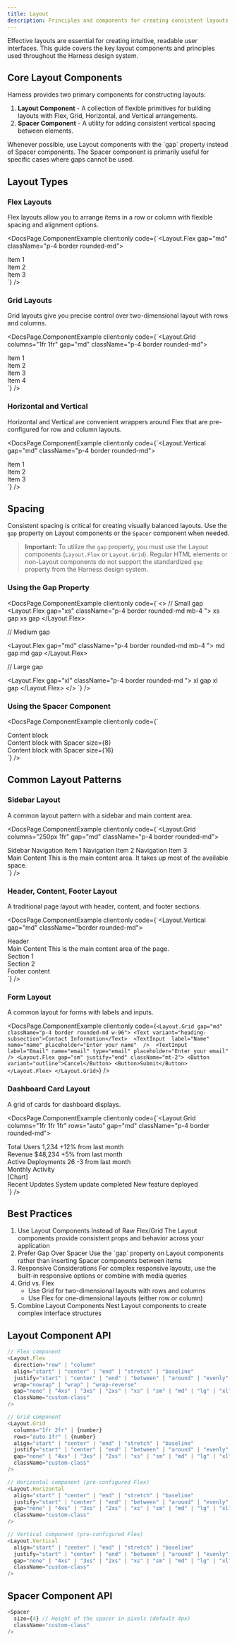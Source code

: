 ```yaml
---
title: Layout
description: Principles and components for creating consistent layouts in your applications
---
```



Effective layouts are essential for creating intuitive, readable user interfaces. This guide covers the key layout components and principles used throughout the Harness design system.

## Core Layout Components

Harness provides two primary components for constructing layouts:

1. **Layout Component** - A collection of flexible primitives for building layouts with Flex, Grid, Horizontal, and Vertical arrangements.
2. **Spacer Component** - A utility for adding consistent vertical spacing between elements.

<Aside>
  Whenever possible, use Layout components with the `gap` property instead of
  Spacer components. The Spacer component is primarily useful for specific cases
  where gaps cannot be used.
</Aside>

## Layout Types

### Flex Layouts

Flex layouts allow you to arrange items in a row or column with flexible spacing and alignment options.

<DocsPage.ComponentExample
  client:only
  code={`<Layout.Flex gap="md" className="p-4 border rounded-md">
  <div className="bg-cn-primary-1 p-3 rounded-md">
    <Text color="on-primary-1">Item 1</Text>
  </div>
  <div className="bg-cn-primary-1 p-3 rounded-md">
    <Text color="on-primary-1">Item 2</Text>
  </div>
  <div className="bg-cn-primary-1 p-3 rounded-md">
    <Text color="on-primary-1">Item 3</Text>
  </div>
</Layout.Flex>`}
/>

### Grid Layouts

Grid layouts give you precise control over two-dimensional layout with rows and columns.

<DocsPage.ComponentExample
  client:only
  code={`<Layout.Grid columns="1fr 1fr" gap="md" className="p-4 border rounded-md">
  <div className="bg-cn-primary-1 p-3 rounded-md">
    <Text color="on-primary-1">Item 1</Text>
  </div>
  <div className="bg-cn-primary-1 p-3 rounded-md">
    <Text color="on-primary-1">Item 2</Text>
  </div>
  <div className="bg-cn-primary-1 p-3 rounded-md">
    <Text color="on-primary-1">Item 3</Text>
  </div>
  <div className="bg-cn-primary-1 p-3 rounded-md">
    <Text color="on-primary-1">Item 4</Text>
  </div>
</Layout.Grid>`}
/>

### Horizontal and Vertical

Horizontal and Vertical are convenient wrappers around Flex that are pre-configured for row and column layouts.

<DocsPage.ComponentExample
  client:only
  code={`<Layout.Vertical gap="md" className="p-4 border rounded-md">
  <div className="bg-cn-primary-1 p-3 rounded-md">
    <Text color="on-primary-1">Item 1</Text>
  </div>
  <div className="bg-cn-primary-1 p-3 rounded-md">
    <Text color="on-primary-1">Item 2</Text>
  </div>
  <div className="bg-cn-primary-1 p-3 rounded-md">
    <Text color="on-primary-1">Item 3</Text>
  </div>
</Layout.Vertical>`}
/>

## Spacing

Consistent spacing is critical for creating visually balanced layouts. Use the `gap` property on Layout components or the `Spacer` component when needed.

> **Important:** To utilize the `gap` property, you must use the Layout components (`Layout.Flex` or `Layout.Grid`). Regular HTML elements or non-Layout components do not support the standardized `gap` property from the Harness design system.

### Using the Gap Property

<DocsPage.ComponentExample
  client:only
  code={`<>
  // Small gap
<Layout.Flex gap="xs" className="p-4 border rounded-md mb-4 ">
  <Text className="bg-cn-primary-1 text-cn-on-primary-1 p-3 rounded-md border">xs gap</Text>
  <Text className="bg-cn-primary-1 text-cn-on-primary-1 p-3 rounded-md border">xs gap</Text>
</Layout.Flex>

// Medium gap

<Layout.Flex gap="md" className="p-4 border rounded-md mb-4 ">
  <Text className="bg-cn-primary-1 text-cn-on-primary-1 p-3 rounded-md border">
    md gap
  </Text>
  <Text className="bg-cn-primary-1 text-cn-on-primary-1 p-3 rounded-md border">
    md gap
  </Text>
</Layout.Flex>

// Large gap

<Layout.Flex gap="xl" className="p-4 border rounded-md ">
  <Text className="bg-cn-primary-1 text-cn-on-primary-1 p-3 rounded-md border">xl gap</Text>
  <Text className="bg-cn-primary-1 text-cn-on-primary-1 p-3 rounded-md border">xl gap</Text>
</Layout.Flex>
</>
`}
/>

### Using the Spacer Component

<DocsPage.ComponentExample
  client:only
  code={`<div className="p-4 border rounded-md">
  <div className="bg-cn-primary-1 p-3 rounded-md">
    <Text color="on-primary-1">Content block</Text>
  </div>
  <Spacer size={8} />
  <div className="bg-cn-primary-1 p-3 rounded-md">
    <Text color="on-primary-1">Content block with Spacer size={8}</Text>
  </div>
  <Spacer size={16} />
  <div className="bg-cn-primary-1 p-3 rounded-md">
    <Text color="on-primary-1">Content block with Spacer size={16}</Text>
  </div>
</div>`}
/>

## Common Layout Patterns

### Sidebar Layout

A common layout pattern with a sidebar and main content area.

<DocsPage.ComponentExample
  client:only
  code={`<Layout.Grid columns="250px 1fr" gap="md" className="p-4 border rounded-md">
  <div className="bg-cn-2 p-4 rounded-md">
    <Text variant="heading-base" className="mb-3">Sidebar</Text>
    <Layout.Vertical gap="sm">
      <Text variant="body-normal" className="p-2 hover:bg-cn-3 rounded cursor-pointer">Navigation Item 1</Text>
      <Text variant="body-normal" className="p-2 hover:bg-cn-3 rounded cursor-pointer">Navigation Item 2</Text>
      <Text variant="body-normal" className="p-2 hover:bg-cn-3 rounded cursor-pointer">Navigation Item 3</Text>
    </Layout.Vertical>
  </div>
  <div className="bg-cn-2 p-4 rounded-md">
    <Text variant="heading-base" className="mb-3">Main Content</Text>
    <Text variant="body-normal">This is the main content area. It takes up most of the available space.</Text>
  </div>
</Layout.Grid>`}
/>

### Header, Content, Footer Layout

A traditional page layout with header, content, and footer sections.

<DocsPage.ComponentExample
  client:only
  code={`<Layout.Vertical gap="md" className="border rounded-md">
  <div className="bg-cn-primary-1 text-cn-on-primary-1 p-4">
    <Text variant="heading-base" className="font-bold">Header</Text>
  </div>
  <div className="px-4">
    <Text variant="heading-base" className="mb-3">Main Content</Text>
    <Text variant="body-normal">This is the main content area of the page.</Text>
    <Spacer size={16} />
    <Layout.Grid columns="1fr 1fr" gap="md">
      <div className="bg-cn-2 p-4 rounded-md">
        <Text variant="body-normal">Section 1</Text>
      </div>
      <div className="bg-cn-2 p-4 rounded-md">
        <Text variant="body-normal">Section 2</Text>
      </div>
    </Layout.Grid>
  </div>
  <div className="bg-cn-2 p-4 mt-auto">
    <Text variant="caption-normal" className="text-center">Footer content</Text>
  </div>
</Layout.Vertical>`}
/>

### Form Layout

A common layout for forms with labels and inputs.

<DocsPage.ComponentExample
  client:only
  code={`<Layout.Grid gap="md" className="p-4 border rounded-md w-96">
    <Text variant="heading-subsection">Contact Information</Text> 
    <TextInput 
        label="Name"
        name="name"
        placeholder="Enter your name" 
    /> 
    <TextInput 
        label="Email"
        name="email"
        type="email"
        placeholder="Enter your email" 
    />
    <Layout.Flex gap="sm" justify="end" className="mt-2">
        <Button variant="outline">Cancel</Button>
        <Button>Submit</Button>
  </Layout.Flex>
</Layout.Grid>`}
/>

### Dashboard Card Layout

A grid of cards for dashboard displays.

<DocsPage.ComponentExample
  client:only
  code={`<Layout.Grid columns="1fr 1fr 1fr" rows="auto" gap="md" className="p-4 border rounded-md">
  <div className="bg-cn-2 p-4 rounded-md shadow-sm">
    <Text variant="heading-base" className="mb-2">Total Users</Text>
    <Text variant="heading-section">1,234</Text>
    <Text variant="caption-normal" color="success" className="mt-2">+12% from last month</Text>
  </div>
  
  <div className="bg-cn-2 p-4 rounded-md shadow-sm">
    <Text variant="heading-base" className="mb-2">Revenue</Text>
    <Text variant="heading-section">$48,234</Text>
    <Text variant="caption-normal" color="success" className="mt-2">+5% from last month</Text>
  </div>
  
  <div className="bg-cn-2 p-4 rounded-md shadow-sm">
    <Text variant="heading-base" className="mb-2">Active Deployments</Text>
    <Text variant="heading-section">26</Text>
    <Text variant="caption-normal" color="danger" className="mt-2">-3 from last month</Text>
  </div>
  
  <div className="bg-cn-2 p-4 rounded-md shadow-sm col-span-2">
    <Text variant="heading-base" className="mb-2">Monthly Activity</Text>
    <div className="h-32 bg-cn-3 rounded-md flex items-center justify-center">
      <Text variant="body-normal" color="foreground-2">[Chart]</Text>
    </div>
  </div>
  
  <div className="bg-cn-2 p-4 rounded-md shadow-sm">
    <Text variant="heading-base" className="mb-2">Recent Updates</Text>
    <Layout.Vertical gap="sm">
      <Text variant="caption-normal" className="p-2 bg-cn-3 rounded-md">System update completed</Text>
      <Text variant="caption-normal" className="p-2 bg-cn-3 rounded-md">New feature deployed</Text>
    </Layout.Vertical>
  </div>
</Layout.Grid>`}
/>

## Best Practices

<ol className="list-decimal pl-6 space-y-4">
  <li>
    <Text variant="body-strong">
      Use Layout Components Instead of Raw Flex/Grid
    </Text>
    <Text variant="body-normal" className="mt-1">
      The Layout components provide consistent props and behavior across your
      application
    </Text>
  </li>

<li>
  <Text variant="body-strong">Prefer Gap Over Spacer</Text>
  <Text variant="body-normal" className="mt-1">
    Use the `gap` property on Layout components rather than inserting Spacer
    components between items
  </Text>
</li>

<li>
  <Text variant="body-strong">Responsive Considerations</Text>
  <Text variant="body-normal" className="mt-1">
    For complex responsive layouts, use the built-in responsive options or
    combine with media queries
  </Text>
</li>

<li>
  <Text variant="body-strong">Grid vs. Flex</Text>
  <ul className="list-disc pl-6 mt-1 space-y-1">
    <li>
      <Text variant="body-normal">
        Use Grid for two-dimensional layouts with rows and columns
      </Text>
    </li>
    <li>
      <Text variant="body-normal">
        Use Flex for one-dimensional layouts (either row or column)
      </Text>
    </li>
  </ul>
</li>

  <li>
    <Text variant="body-strong">Combine Layout Components</Text>
    <Text variant="body-normal" className="mt-1">
      Nest Layout components to create complex interface structures
    </Text>
  </li>
</ol>

## Layout Component API

```typescript
// Flex component
<Layout.Flex
  direction="row" | "column"
  align="start" | "center" | "end" | "stretch" | "baseline"
  justify="start" | "center" | "end" | "between" | "around" | "evenly"
  wrap="nowrap" | "wrap" | "wrap-reverse"
  gap="none" | "4xs" | "3xs" | "2xs" | "xs" | "sm" | "md" | "lg" | "xl" | "2xl" | "3xl" | "4xl"
  className="custom-class"
/>

// Grid component
<Layout.Grid
  columns="1fr 2fr" | {number}
  rows="auto 1fr" | {number}
  align="start" | "center" | "end" | "stretch" | "baseline"
  justify="start" | "center" | "end" | "between" | "around" | "evenly"
  gap="none" | "4xs" | "3xs" | "2xs" | "xs" | "sm" | "md" | "lg" | "xl" | "2xl" | "3xl" | "4xl"
  className="custom-class"
/>

// Horizontal component (pre-configured Flex)
<Layout.Horizontal
  align="start" | "center" | "end" | "stretch" | "baseline"
  justify="start" | "center" | "end" | "between" | "around" | "evenly"
  gap="none" | "4xs" | "3xs" | "2xs" | "xs" | "sm" | "md" | "lg" | "xl" | "2xl" | "3xl" | "4xl"
  className="custom-class"
/>

// Vertical component (pre-configured Flex)
<Layout.Vertical
  align="start" | "center" | "end" | "stretch" | "baseline"
  justify="start" | "center" | "end" | "between" | "around" | "evenly"
  gap="none" | "4xs" | "3xs" | "2xs" | "xs" | "sm" | "md" | "lg" | "xl" | "2xl" | "3xl" | "4xl"
  className="custom-class"
/>
```

## Spacer Component API

```typescript
<Spacer
  size={4} // Height of the spacer in pixels (default 4px)
  className="custom-class"
/>
```
